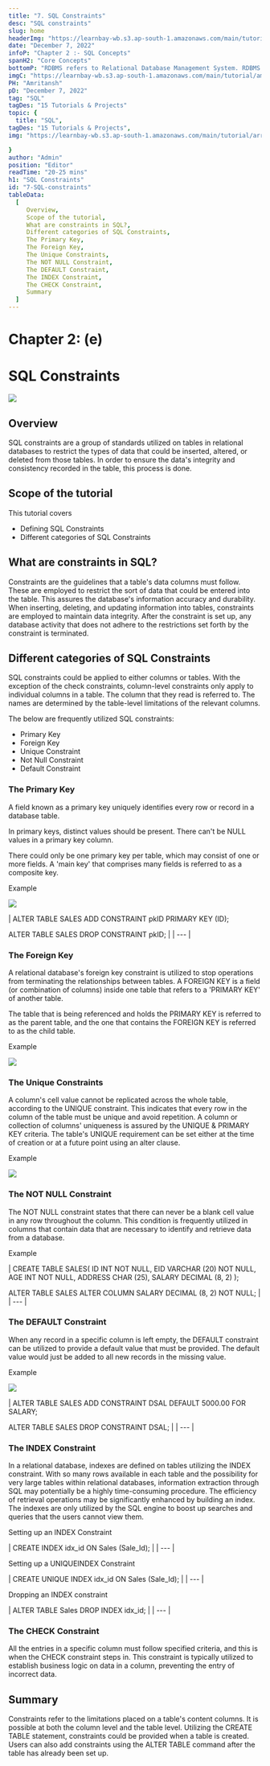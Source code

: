 ```yaml
---
title: "7. SQL Constraints"
desc: "SQL constraints"
slug: home
headerImg: "https://learnbay-wb.s3.ap-south-1.amazonaws.com/main/tutorial/SQL+Header.png"
date: "December 7, 2022"
infoP: "Chapter 2 :- SQL Concepts"
spanH2: "Core Concepts"
bottomP: "RDBMS refers to Relational Database Management System. RDBMS serves as the foundation for all contemporary database systems, including MySQL."
imgC: "https://learnbay-wb.s3.ap-south-1.amazonaws.com/main/tutorial/amritansh.png"
PH: "Amritansh"
pD: "December 7, 2022"
tag: "SQL"
tagDes: "15 Tutorials & Projects"
topic: {
  title: "SQL",
tagDes: "15 Tutorials & Projects",
img: "https://learnbay-wb.s3.ap-south-1.amazonaws.com/main/tutorial/arrow.png"

}
author: "Admin"
position: "Editor"
readTime: "20-25 mins"
h1: "SQL Constraints"
id: "7-SQL-constraints"
tableData:
  [
     Overview, 
     Scope of the tutorial,
     What are constraints in SQL?, 
     Different categories of SQL Constraints, 
     The Primary Key, 
     The Foreign Key,
     The Unique Constraints, 
     The NOT NULL Constraint, 
     The DEFAULT Constraint, 
     The INDEX Constraint, 
     The CHECK Constraint, 
     Summary
  ]
---
```


# **Chapter 2: (e)**

# **SQL Constraints**

<img src="https://learnbay-wb.s3.ap-south-1.amazonaws.com/main/tutorial/SQL/SQL-cons-1.jpeg"></img>

## **Overview**

SQL constraints are a group of standards utilized on tables in relational databases to restrict the types of data that could be inserted, altered, or deleted from those tables. In order to ensure the data's integrity and consistency recorded in the table, this process is done.

## **Scope of the tutorial**  
This tutorial covers

- Defining SQL Constraints
- Different categories of SQL Constraints

## **What are constraints in SQL?**

Constraints are the guidelines that a table's data columns must follow. These are employed to restrict the sort of data that could be entered into the table. This assures the database's information accuracy and durability. When inserting, deleting, and updating information into tables, constraints are employed to maintain data integrity. After the constraint is set up, any database activity that does not adhere to the restrictions set forth by the constraint is terminated.

## **Different categories of SQL Constraints**

SQL constraints could be applied to either columns or tables. With the exception of the check constraints, column-level constraints only apply to individual columns in a table. The column that they read is referred to. The names are determined by the table-level limitations of the relevant columns.

The below are frequently utilized SQL constraints:

- Primary Key
- Foreign Key
- Unique Constraint
- Not Null Constraint
- Default Constraint

### **The Primary Key**  


A field known as a primary key uniquely identifies every row or record in a database table.

In primary keys, distinct values should be present. There can't be NULL values in a primary key column.

There could only be one primary key per table, which may consist of one or more fields. A 'main key' that comprises many fields is referred to as a composite key.

Example

<img src="https://learnbay-wb.s3.ap-south-1.amazonaws.com/main/tutorial/SQL/SQL-cons-2.png"></img>

|
 ALTER TABLE SALES
 ADD CONSTRAINT pkID PRIMARY KEY (ID);

 ALTER TABLE SALES
 DROP CONSTRAINT pkID; |
| --- |

### **The Foreign Key**  

A relational database's foreign key constraint is utilized to stop operations from terminating the relationships between tables. A FOREIGN KEY is a field (or combination of columns) inside one table that refers to a 'PRIMARY KEY' of another table.

The table that is being referenced and holds the PRIMARY KEY is referred to as the parent table, and the one that contains the FOREIGN KEY is referred to as the child table.

Example

<img src="https://learnbay-wb.s3.ap-south-1.amazonaws.com/main/tutorial/SQL/SQL-cons-3.png"></img>

### **The Unique Constraints**

A column's cell value cannot be replicated across the whole table, according to the UNIQUE constraint. This indicates that every row in the column of the table must be unique and avoid repetition. A column or collection of columns' uniqueness is assured by the UNIQUE & PRIMARY KEY criteria. The table's UNIQUE requirement can be set either at the time of creation or at a future point using an alter clause.

Example

<img src="https://learnbay-wb.s3.ap-south-1.amazonaws.com/main/tutorial/SQL/SQL-cons-4.png"></img>

### **The NOT NULL Constraint**  

The NOT NULL constraint states that there can never be a blank cell value in any row throughout the column. This condition is frequently utilized in columns that contain data that are necessary to identify and retrieve data from a database.

Example

| CREATE TABLE SALES(
 ID INT NOT NULL,
 EID VARCHAR (20) NOT NULL,
 AGE INT NOT NULL,
 ADDRESS CHAR (25),
 SALARY DECIMAL (8, 2)
 );

 ALTER TABLE SALES
 ALTER COLUMN SALARY DECIMAL (8, 2) NOT NULL; |
| --- |

### **The DEFAULT Constraint**  

When any record in a specific column is left empty, the DEFAULT constraint can be utilized to provide a default value that must be provided. The default value would just be added to all new records in the missing value.

Example

<img src="https://learnbay-wb.s3.ap-south-1.amazonaws.com/main/tutorial/SQL/SQL-cons-5.png"></img>

|
 ALTER TABLE SALES
 ADD CONSTRAINT DSAL DEFAULT 5000.00 FOR SALARY;

 ALTER TABLE SALES
 DROP CONSTRAINT DSAL; |
| --- |

### **The INDEX Constraint**  

In a relational database, indexes are defined on tables utilizing the INDEX constraint. With so many rows available in each table and the possibility for very large tables within relational databases, information extraction through SQL may potentially be a highly time-consuming procedure. The efficiency of retrieval operations may be significantly enhanced by building an index. The indexes are only utilized by the SQL engine to boost up searches and queries that the users cannot view them.

Setting up an INDEX Constraint

| CREATE INDEX idx\_id
 ON Sales (Sale\_Id); |
| --- |

Setting up a UNIQUEINDEX Constraint

| CREATE UNIQUE INDEX idx\_id
 ON Sales (Sale\_Id); |
| --- |

Dropping an INDEX constraint

| ALTER TABLE Sales
 DROP INDEX idx\_id; |
| --- |

### **The CHECK Constraint**  

All the entries in a specific column must follow specified criteria, and this is when the CHECK constraint steps in. This constraint is typically utilized to establish business logic on data in a column, preventing the entry of incorrect data.

## **Summary**

Constraints refer to the limitations placed on a table's content columns. It is possible at both the column level and the table level. Utilizing the CREATE TABLE statement, constraints could be provided when a table is created. Users can also add constraints using the ALTER TABLE command after the table has already been set up.